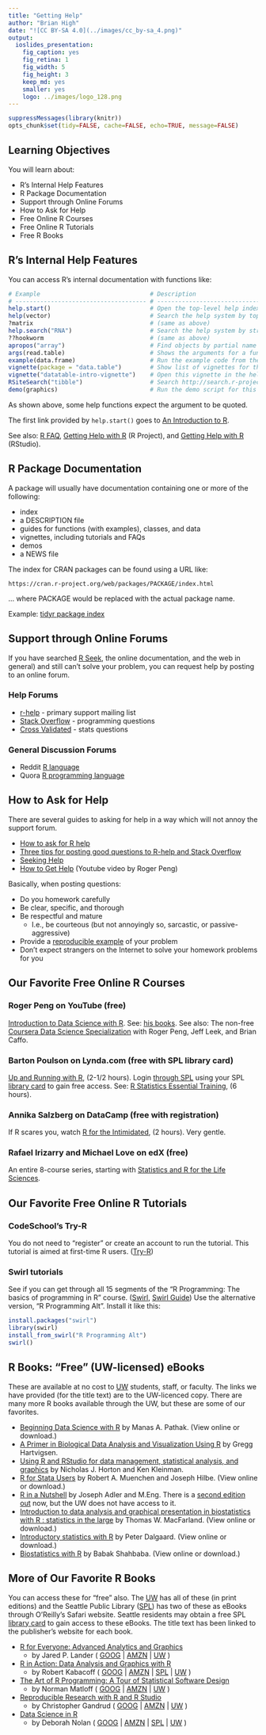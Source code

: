 ```yaml
---
title: "Getting Help"
author: "Brian High"
date: "![CC BY-SA 4.0](../images/cc_by-sa_4.png)"
output:
  ioslides_presentation:
    fig_caption: yes
    fig_retina: 1
    fig_width: 5
    fig_height: 3
    keep_md: yes
    smaller: yes
    logo: ../images/logo_128.png
---
```


```r
suppressMessages(library(knitr))
opts_chunk$set(tidy=FALSE, cache=FALSE, echo=TRUE, message=FALSE)
```

## Learning Objectives

You will learn about:

* R's Internal Help Features
* R Package Documentation
* Support through Online Forums
* How to Ask for Help
* Free Online R Courses
* Free Online R Tutorials
* Free R Books

## R's Internal Help Features

You can access R's internal documentation with functions like:

```r
# Example                               # Description
# ------------------------------------- # --------------------------------------
help.start()                            # Open the top-level help index
help(vector)                            # Search the help system by topic
?matrix                                 # (same as above)
help.search("RNA")                      # Search the help system by string
??hookworm                              # (same as above)
apropos("array")                        # Find objects by partial name
args(read.table)                        # Shows the arguments for a function
example(data.frame)                     # Run the example code from the package
vignette(package = "data.table")        # Show list of vignettes for this package
vignette("datatable-intro-vignette")    # Open this vignette in the help viewer
RSiteSearch("tibble")                   # Search http://search.r-project.org
demo(graphics)                          # Run the demo script for this package
```

As shown above, some help functions expect the argument to be quoted.

The first link provided by `help.start()` goes to [An Introduction to R](https://cran.r-project.org/doc/manuals/r-release/R-intro.html). 

See also: [R FAQ](https://cran.r-project.org/doc/FAQ/R-FAQ.html), 
[Getting Help with R](https://www.r-project.org/help.html) (R Project), 
and [Getting Help with R](https://support.rstudio.com/hc/en-us/articles/200552336-Getting-Help-with-R) (RStudio).

## R Package Documentation

A package will usually have documentation containing one or more of the following:

* index
* a DESCRIPTION file
* guides for functions (with examples), classes, and data
* vignettes, including tutorials and FAQs
* demos
* a NEWS file

The index for CRAN packages can be found using a URL like:

```
https://cran.r-project.org/web/packages/PACKAGE/index.html
```

... where PACKAGE would be replaced with the actual package name.

Example: [tidyr package index](https://cran.r-project.org/web/packages/tidyr/index.html)

## Support through Online Forums

If you have searched [R Seek](http://rseek.org/), the online documentation, and 
the web in general) and still can't solve your problem, you can request help by 
posting to an online forum.

### Help Forums

* [r-help](https://stat.ethz.ch/mailman/listinfo/r-help) - primary support mailing list
* [Stack Overflow](http://stackoverflow.com/questions/tagged/r) - programming questions
* [Cross Validated](http://stats.stackexchange.com/questions/tagged/r) - stats questions

### General Discussion Forums

* Reddit [R language](https://www.reddit.com/r/Rlanguage/)
* Quora [R programming language](https://www.quora.com/topic/R-programming-language)

## How to Ask for Help

There are several guides to asking for help in a way which will not annoy the
support forum.

* [How to ask for R help](http://blog.revolutionanalytics.com/2014/01/how-to-ask-for-r-help.html)
* [Three tips for posting good questions to R-help and Stack Overflow](https://www.r-bloggers.com/three-tips-for-posting-good-questions-to-r-help-and-stack-overflow/)
* [Seeking Help](http://r-bio.github.io/seeking-help/)
* [How to Get Help](https://www.youtube.com/watch?v=ZFaWxxzouCY) (Youtube video by Roger Peng)

Basically, when posting questions:

* Do you homework carefully
* Be clear, specific, and thorough
* Be respectful and mature
    - I.e., be courteous (but not annoyingly so, sarcastic, or passive-aggressive)
* Provide a [reproducible example](http://stackoverflow.com/questions/5963269/how-to-make-a-great-r-reproducible-example%20) of your problem
* Don't expect strangers on the Internet to solve your homework problems for you

## Our Favorite Free Online R Courses

### Roger Peng on YouTube (free)

[Introduction to Data Science with R](https://www.youtube.com/watch?v=EiKxy5IecUw&list=PLycnP7USbo1XGmTeFAAzr79e8V7zr7Ccx). See: [his books](https://leanpub.com/u/rdpeng). See also: The non-free [Coursera Data Science Specialization](https://www.coursera.org/specializations/jhu-data-science) with Roger Peng, Jeff Leek, and Brian Caffo.

### Barton Poulson on Lynda.com (free with SPL library card)

[Up and Running with R](http://www.lynda.com/R-tutorials/Up-Running-R/120612-2.html), (2-1/2 hours). Login [through SPL](https://ezproxy.spl.org/login?url=http://lynda.com/portal/sip?org=spl.org) using your SPL [library card](http://www.spl.org/using-the-library/get-started/get-a-library-card) to gain free access. See: [R Statistics Essential Training](https://www.lynda.com/R-tutorials/R-Statistics-Essential-Training/142447-2.html), (6 hours). 

### Annika Salzberg on DataCamp (free with registration)

If R scares you, watch [R for the Intimidated](https://www.datacamp.com/courses/r-for-the-intimidated), (2 hours). Very gentle.

### Rafael Irizarry and Michael Love on edX (free)

An entire 8-course series, starting with [Statistics and R for the Life Sciences](https://www.edx.org/course/statistics-r-life-sciences-harvardx-ph525-1x).

## Our Favorite Free Online R Tutorials

### CodeSchool's Try-R

You do not need to "register" or create an account to run the tutorial. This tutorial is aimed at first-time R users. ([Try-R](http://tryr.codeschool.com/))

### Swirl tutorials

See if you can get through all 15 segments of the "R Programming: The basics of programming in R" course. ([Swirl](http://swirlstats.com/students.html),
[Swirl Guide](https://github.com/ClaudiaBrauer/A-very-short-introduction-to-R/blob/master/documents/Using%20swirl%20to%20practise%20R.pdf)) Use the alternative version, "R Programming Alt". Install it like this:

```r
install.packages("swirl")
library(swirl)
install_from_swirl("R Programming Alt")
swirl()
```

## R Books: "Free" (UW-licensed) eBooks

These are available at no cost to [UW](https://www.lib.washington.edu/) students, 
staff, or faculty. The links we have provided (for the title text) are to the 
UW-licenced copy. There are many more R books available through the UW, but these
are some of our favorites.

- [Beginning Data Science with R](http://alliance-primo.hosted.exlibrisgroup.com/UW:all:CP71215329450001451) by Manas A. Pathak. (View online or download.)
- [A Primer in Biological Data Analysis and Visualization Using R](http://alliance-primo.hosted.exlibrisgroup.com/UW:all:CP71204319410001451) by Gregg Hartvigsen.
- [Using R and RStudio for data management, statistical analysis, and graphics](http://alliance-primo.hosted.exlibrisgroup.com/UW:all:CP71226299210001451) by Nicholas J. Horton and Ken Kleinman.
- [R for Stata Users](http://alliance-primo.hosted.exlibrisgroup.com/UW:all:CP71161669170001451) by Robert A. Muenchen and Joseph Hilbe. (View online or download.)
- [R in a Nutshell](http://alliance-primo.hosted.exlibrisgroup.com/UW:all:CP71155074480001451) by Joseph Adler and M.Eng. There is a [second edition out](http://shop.oreilly.com/product/0636920022008.do) now, but the UW does not have access to it.
- [Introduction to data analysis and graphical presentation in biostatistics with R : statistics in the large](http://alliance-primo.hosted.exlibrisgroup.com/UW:all:CP71197447610001451) by Thomas W. MacFarland. (View online or download.)
- [Introductory statistics with R](http://alliance-primo.hosted.exlibrisgroup.com/UW:all:CP71130982630001451) by Peter Dalgaard. (View online or download.)
- [Biostatistics with R](http://alliance-primo.hosted.exlibrisgroup.com/UW:all:CP71176255050001451) by Babak Shahbaba. (View online or download.)

## More of Our Favorite R Books

You can access these for "free" also. The [UW](https://www.lib.washington.edu/) has all of these (in print editions) and the Seattle Public Library ([SPL](http://www.spl.org/))
has two of these as eBooks through O'Reilly's Safari website. Seattle residents
may obtain a free SPL [library card](http://www.spl.org/using-the-library/get-started/get-a-library-card) to gain access to these eBooks. The title text
has been linked to the publisher's website for each book.

* [R for Everyone: Advanced Analytics and Graphics](http://www.jaredlander.com/r-for-everyone/)
    - by Jared P. Lander ( [GOOG](https://www.google.com/search?tbo=p&tbm=bks&q=intitle:%22R+for+Everyone%3A+Advanced+Analytics+and+Graphics%22&num=10&gws_rd=ssl) | [AMZN](http://www.amazon.com/dp/0321888030/?tag=5308-0610-7646) | [UW](http://alliance-primo.hosted.exlibrisgroup.com/primo_library/libweb/action/search.do?fn=search&ct=search&vid=UW&vl%28753972432UI0%29=title&vl%281UIStartWith0%29=starts+with&vl%28freeText0%29=%22R+for+Everyone%3A+Advanced+Analytics+and+Graphics%22&Submit=Search) )
* [R in Action: Data Analysis and Graphics with R](https://www.manning.com/books/r-in-action-second-edition) 
    - by Robert Kabacoff ( [GOOG](https://www.google.com/search?tbo=p&tbm=bks&q=intitle:%22R+in+Action%3A+Data+Analysis+and+Graphics+with+R%22&num=10&gws_rd=ssl) | [AMZN](http://www.amazon.com/dp/1617291382/?tag=5308-0610-7646) | [SPL](https://seattle.bibliocommons.com/search?t=title&search_category=title&q=%22R+in+Action%3A+Data+Analysis+and+Graphics+with+R%22&commit=Search) | [UW](http://alliance-primo.hosted.exlibrisgroup.com/primo_library/libweb/action/search.do?fn=search&ct=search&vid=UW&vl%28753972432UI0%29=title&vl%281UIStartWith0%29=starts+with&vl%28freeText0%29=%22R+in+Action%3A+Data+Analysis+and+Graphics+with+R%22&Submit=Search) )
* [The Art of R Programming: A Tour of Statistical Software Design](https://www.nostarch.com/artofr.htm) 
    - by Norman Matloff ( [GOOG](https://www.google.com/search?tbo=p&tbm=bks&q=intitle:%22The+Art+of+R+Programming%3A+A+Tour+of+Statistical+Software+Design%22&num=10&gws_rd=ssl) | [AMZN](http://www.amazon.com/dp/1593273843/?tag=5308-0610-7646) | [UW](http://alliance-primo.hosted.exlibrisgroup.com/primo_library/libweb/action/search.do?fn=search&ct=search&vid=UW&vl%28753972432UI0%29=title&vl%281UIStartWith0%29=starts+with&vl%28freeText0%29=%22The+Art+of+R+Programming%3A+A+Tour+of+Statistical+Software+Design%22&Submit=Search) )
* [Reproducible Research with R and R Studio](https://www.crcpress.com/Reproducible-Research-with-R-and-R-Studio-Second-Edition/Gandrud/p/book/9781498715379)
    - by Christopher Gandrud ( [GOOG](https://www.google.com/search?tbo=p&tbm=bks&q=intitle:%22Reproducible+Research+with+R+and+R+Studio%22&num=10&gws_rd=ssl) | [AMZN](http://www.amazon.com/dp/1466572841/?tag=5308-0610-7646) | [UW](http://alliance-primo.hosted.exlibrisgroup.com/primo_library/libweb/action/search.do?fn=search&ct=search&vid=UW&vl%28753972432UI0%29=title&vl%281UIStartWith0%29=starts+with&vl%28freeText0%29=%22Reproducible+Research+with+R+and+R+Studio%22&Submit=Search) )
* [Data Science in R](https://www.crcpress.com/Data-Science-in-R-A-Case-Studies-Approach-to-Computational-Reasoning-and/Nolan-Lang/p/book/9781482234817)
    - by Deborah Nolan ( [GOOG](https://www.google.com/search?tbo=p&tbm=bks&q=intitle:%22Data+Science+in+R%3A+A+Case+Studies+Approach+to+Computational+Reasoning+and+Problem+Solving%22&num=10&gws_rd=ssl) | [AMZN](http://www.amazon.com/dp/1482234815/?tag=5308-0610-7646) | [SPL](https://seattle.bibliocommons.com/search?t=title&search_category=title&q=%22Data+Science+in+R%3A+A+Case+Studies+Approach+to+Computational+Reasoning+and+Problem+Solving%22&commit=Search) | [UW](http://alliance-primo.hosted.exlibrisgroup.com/primo_library/libweb/action/search.do?fn=search&ct=search&vid=UW&vl%28753972432UI0%29=title&vl%281UIStartWith0%29=starts+with&vl%28freeText0%29=%22Data+Science+in+R%3A+A+Case+Studies+Approach+to+Computational+Reasoning+and+Problem+Solving%22&Submit=Search) )